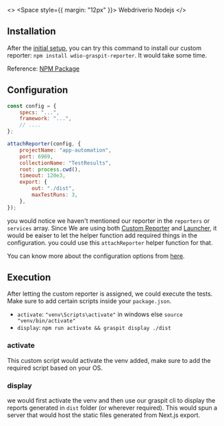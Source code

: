 
<>
	<Space style={{ margin: "12px" }}>
		<Tag color="orange">Webdriverio</Tag>
		<Tag color="purple">Nodejs</Tag>
	</Space>
	<SetupSteps current={1} />
</>

## Installation

After the [initial setup](https://webdriver.io/docs/gettingstarted),
you can try this command to install our custom reporter: `npm install wdio-graspit-reporter`. It would take some time.

Reference: [NPM Package](https://www.npmjs.com/package/wdio-graspit-reporter)

## Configuration

```js filename="wdio.conf.js"
const config = {
	specs: "...",
	framework: "...",
	// ....
};

attachReporter(config, {
	projectName: "app-automation",
	port: 6969,
	collectionName: "TestResults",
	root: process.cwd(),
	timeout: 120e3,
	export: {
		out: "./dist",
		maxTestRuns: 3,
	},
});
```

you would notice we haven't mentioned our reporter in the `reporters` or `services` array.
Since We are using both [Custom Reporter]() and [Launcher](), it would be eaiser to let the helper function add required things in the configuration.
you could use this `attachReporter` helper function for that.

You can know more about the configuration options from [here](../Advanced/configuration).

## Execution

After letting the custom reporter is assigned, we could execute the tests. Make sure to add certain scripts inside your `package.json`.

-   `activate`: `"venv\Scripts\activate"` in windows else `source "venv/bin/activate"`
-   `display`: `npm run activate && graspit display ./dist`

### activate

This custom script would activate the venv added, make sure to add the required script based on your OS.

### display

we would first activate the venv and then use our graspit cli to display the reports generated in `dist` folder (or wherever required). This would spun a server that would host the static files generated from Next.js export.

